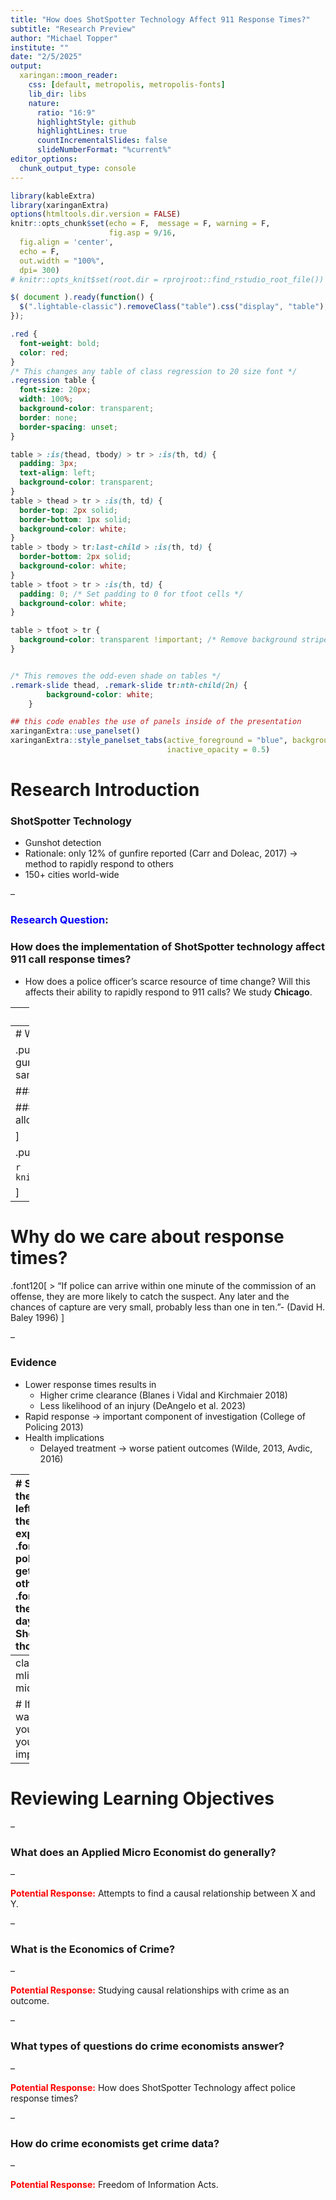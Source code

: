 ```yaml
---
title: "How does ShotSpotter Technology Affect 911 Response Times?"
subtitle: "Research Preview"
author: "Michael Topper"
institute: ""
date: "2/5/2025"
output:
  xaringan::moon_reader:
    css: [default, metropolis, metropolis-fonts] 
    lib_dir: libs
    nature:
      ratio: "16:9"
      highlightStyle: github
      highlightLines: true
      countIncrementalSlides: false
      slideNumberFormat: "%current%"  
editor_options: 
  chunk_output_type: console
---
```

<style type="text/css">
.remark-slide-content {
    font-size: 25px;
    padding: 1em 4em 1em 4em;
}
</style>
```r
library(kableExtra)
library(xaringanExtra)
options(htmltools.dir.version = FALSE)
knitr::opts_chunk$set(echo = F,  message = F, warning = F,
                      fig.asp = 9/16,
  fig.align = 'center',
  echo = F,
  out.width = "100%",
  dpi= 300)
# knitr::opts_knit$set(root.dir = rprojroot::find_rstudio_root_file())
```
```js
$( document ).ready(function() {
  $(".lightable-classic").removeClass("table").css("display", "table");
});
```



```css

.red {
  font-weight: bold;
  color: red;
}
/* This changes any table of class regression to 20 size font */
.regression table {
  font-size: 20px; 
  width: 100%;
  background-color: transparent;
  border: none;
  border-spacing: unset;
}

table > :is(thead, tbody) > tr > :is(th, td) {
  padding: 3px;
  text-align: left;
  background-color: transparent;
}
table > thead > tr > :is(th, td) {
  border-top: 2px solid;
  border-bottom: 1px solid;
  background-color: white;
}
table > tbody > tr:last-child > :is(th, td) {
  border-bottom: 2px solid;
  background-color: white;
}
table > tfoot > tr > :is(th, td) {
  padding: 0; /* Set padding to 0 for tfoot cells */
  background-color: white;
}

table > tfoot > tr {
  background-color: transparent !important; /* Remove background stripes from tfoot rows */
}


/* This removes the odd-even shade on tables */
.remark-slide thead, .remark-slide tr:nth-child(2n) {
        background-color: white;
    }
```


```r

## this code enables the use of panels inside of the presentation
xaringanExtra::use_panelset()
xaringanExtra::style_panelset_tabs(active_foreground = "blue", background = "white", font_family = "Fira Sans", 
                                   inactive_opacity = 0.5)

```


# Research Introduction

### ShotSpotter Technology
  - Gunshot detection
  - Rationale: only 12% of gunfire reported (Carr and Doleac, 2017) $\rightarrow$ method to rapidly respond to others 
  - 150+ cities world-wide

--

### <font color="blue">**Research Question**</font>: 
### How does the implementation of ShotSpotter technology affect 911 call response times?

* How does a police officer's scarce resource of time change? Will this affects their ability to rapidly respond to 911 calls? We study **Chicago**.

---
# ShotSpotter Functionality

```r
knitr::include_graphics("libs/figures/shotspot_works.png")
```
---
# Why would ShotSpotter affect response times?

.pull-left[
### Resource-Intensive
  - Respond to every detected gunfire 
  - **Chicago**: ~70 daily dispatches, 20 min.
  - High priority: same as active shooter
  
### Police Scarcity
  - Fixed resources $\Rightarrow$ trade-offs

### Higher or Lower Response Times?
 - Does proximity or time allocation prevail?


]


.pull-right[

```r
knitr::include_graphics("figures/macarthurfigure_attempt.jpg")
```

]

---
# Why do we care about response times?

.font120[
> “If police can arrive within one minute of the commission of an offense, they are more likely to catch the suspect. Any later and the chances of capture are very small, probably less than one in ten.”- (David H. Baley 1996) 
]

--

### Evidence
- Lower response times results in
    - Higher crime clearance (Blanes i Vidal and Kirchmaier 2018)
    - Less likelihood of an injury (DeAngelo et al. 2023)
- Rapid response $\rightarrow$ important component of investigation (College of Policing 2013)
- Health implications
    - Delayed treatment $\rightarrow$ worse patient outcomes (Wilde, 2013, Avdic, 2016)

---
# Summary of the Paper
.pull-left[
### What is the natural experiment?
 - .font80[Some police districts get the tech, others do not.]
 - .font80[Compare the trends on days with ShotSpotter to those without.]

### Data
 - .font80[All 911 calls in Chicago from 2016-2022]
 
### Main Findings
  - .font80[Increases in rapid response time by ~2 minutes!]
  - .font80[Less likelihood of arresting perpetrators because of this delay]
]

.pull-right[
```r
knitr::include_graphics("figures/map_sst.jpeg")
```

]

---
class: inverse, mline, center, middle

# If ShotSpotter was to come to your city, would you want it implemented?


---
# Reviewing Learning Objectives

--

### What does an Applied Micro Economist do generally?

--

<font color="red">**Potential Response:**</font> Attempts to find a causal relationship between X and Y.

--

### What is the Economics of Crime?

--

<font color="red">**Potential Response:**</font> Studying causal relationships with crime as an outcome.

--

### What types of questions do crime economists answer?

--

<font color="red">**Potential Response:**</font> How does ShotSpotter Technology affect police response times?

--

### How do crime economists get crime data?

--

<font color="red">**Potential Response:**</font> Freedom of Information Acts.



